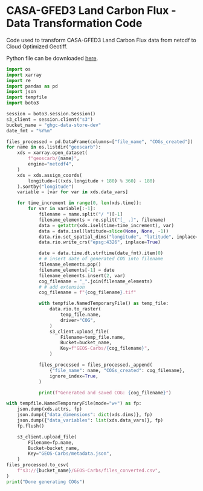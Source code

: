# CASA-GFED3 Land Carbon Flux - Data Transformation Code

Code used to transform CASA-GFED3 Land Carbon Flux data from netcdf to Cloud Optimized Geotiff.

Python file can be downloaded <a href="./scripts/casagfed-carbonflux-monthgrid-v3_Transformation_Code.py" download="casagfed-carbonflux-monthgrid-v3_Transformation_Code.py">here</a>.


```python
import os
import xarray
import re
import pandas as pd
import json
import tempfile
import boto3

session = boto3.session.Session()
s3_client = session.client("s3")
bucket_name = "ghgc-data-store-dev"
date_fmt = "%Y%m"

files_processed = pd.DataFrame(columns=["file_name", "COGs_created"])
for name in os.listdir("geoscarb"):
    xds = xarray.open_dataset(
        f"geoscarb/{name}",
        engine="netcdf4",
    )
    xds = xds.assign_coords(
        longitude=(((xds.longitude + 180) % 360) - 180)
    ).sortby("longitude")
    variable = [var for var in xds.data_vars]

    for time_increment in range(0, len(xds.time)):
        for var in variable[:-1]:
            filename = name.split("/ ")[-1]
            filename_elements = re.split("[_ .]", filename)
            data = getattr(xds.isel(time=time_increment), var)
            data = data.isel(latitude=slice(None, None, -1))
            data.rio.set_spatial_dims("longitude", "latitude", inplace=True)
            data.rio.write_crs("epsg:4326", inplace=True)

            date = data.time.dt.strftime(date_fmt).item(0)
            # # insert date of generated COG into filename
            filename_elements.pop()
            filename_elements[-1] = date
            filename_elements.insert(2, var)
            cog_filename = "_".join(filename_elements)
            # # add extension
            cog_filename = f"{cog_filename}.tif"

            with tempfile.NamedTemporaryFile() as temp_file:
                data.rio.to_raster(
                    temp_file.name,
                    driver="COG",
                )
                s3_client.upload_file(
                    Filename=temp_file.name,
                    Bucket=bucket_name,
                    Key=f"GEOS-Carbs/{cog_filename}",
                )

            files_processed = files_processed._append(
                {"file_name": name, "COGs_created": cog_filename},
                ignore_index=True,
            )

            print(f"Generated and saved COG: {cog_filename}")

with tempfile.NamedTemporaryFile(mode="w+") as fp:
    json.dump(xds.attrs, fp)
    json.dump({"data_dimensions": dict(xds.dims)}, fp)
    json.dump({"data_variables": list(xds.data_vars)}, fp)
    fp.flush()

    s3_client.upload_file(
        Filename=fp.name,
        Bucket=bucket_name,
        Key="GEOS-Carbs/metadata.json",
    )
files_processed.to_csv(
    f"s3://{bucket_name}/GEOS-Carbs/files_converted.csv",
)
print("Done generating COGs")
```